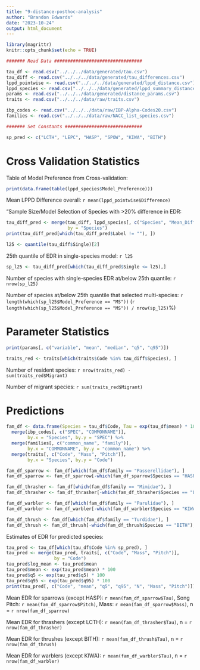 ```yaml
---
title: "9-distance-posthoc-analysis"
author: "Brandon Edwards"
date: "2023-10-24"
output: html_document
---
```


```r
library(magrittr)
knitr::opts_chunk$set(echo = TRUE)
```
```r
####### Read Data #################################

tau_df <- read.csv("../../../data/generated/tau.csv")
tau_diff <- read.csv("../../../data/generated/tau_differences.csv")
lppd_pointwise <- read.csv("../../../data/generated/lppd_distance.csv")
lppd_species <- read.csv("../../../data/generated/lppd_summary_distance.csv")
params <- read.csv("../../../data/generated/distance_params.csv")
traits <- read.csv("../../../data/raw/traits.csv")

ibp_codes <- read.csv("../../../data/raw/IBP-Alpha-Codes20.csv")
families <- read.csv("../../../data/raw/NACC_list_species.csv")

####### Set Constants #############################

sp_pred <- c("LCTH", "LEPC", "HASP", "SPOW", "KIWA", "BITH")
```

# Cross Validation Statistics

Table of Model Preference from Cross-validation:
```r
print(data.frame(table(lppd_species$Model_Preference)))
```

Mean LPPD Difference overall: `r mean(lppd_pointwise$Difference)`

"Sample Size/Model Selection of Species with >20% difference in EDR:
```r
tau_diff_pred <- merge(tau_diff, lppd_species[, c("Species", "Mean_Difference", "Model_Preference")],
                       by = "Species")
print(tau_diff_pred[which(tau_diff_pred$Label != ""), ])
```

```r
l25 <- quantile(tau_diff$Single)[2]
```
25th quantile of EDR in single-species model: `r l25`
```r
sp_l25 <- tau_diff_pred[which(tau_diff_pred$Single <= l25),]
```

Number of species with single-species EDR at/below 25th quantile: `r nrow(sp_l25)`

Number of species at/below 25th quantile that selected multi-species: `r length(which(sp_l25$Model_Preference == "MS"))` (`r length(which(sp_l25$Model_Preference == "MS")) / nrow(sp_l25)`%)

# Parameter Statistics
```r
print(params[, c("variable", "mean", "median", "q5", "q95")])
```

```r
traits_red <- traits[which(traits$Code %in% tau_diff$Species), ]
```

Number of resident species: `r nrow(traits_red) - sum(traits_red$Migrant)`

Number of migrant species: `r sum(traits_red$Migrant)`

# Predictions
```r
fam_df <- data.frame(Species = tau_df$Code, Tau = exp(tau_df$mean) * 100) %>%
  merge(ibp_codes[, c("SPEC", "COMMONNAME")],
        by.x = "Species", by.y = "SPEC") %>%
  merge(families[, c("common_name", "family")],
        by.x = "COMMONNAME", by.y = "common_name") %>%
  merge(traits[, c("Code", "Mass", "Pitch")],
        by.x = "Species", by.y = "Code")

fam_df_sparrow <- fam_df[which(fam_df$family == "Passerellidae"), ]
fam_df_sparrow <- fam_df_sparrow[-which(fam_df_sparrow$Species == "HASP"), ]

fam_df_thrasher <- fam_df[which(fam_df$family == "Mimidae"), ]
fam_df_thrasher <- fam_df_thrasher[-which(fam_df_thrasher$Species == "LCTH"), ]

fam_df_warbler <- fam_df[which(fam_df$family == "Parulidae"), ]
fam_df_warbler <- fam_df_warbler[-which(fam_df_warbler$Species == "KIWA"), ]

fam_df_thrush <- fam_df[which(fam_df$family == "Turdidae"), ]
fam_df_thrush <- fam_df_thrush[-which(fam_df_thrush$Species == "BITH"), ]
```

Estimates of EDR for predicted species:
```r
tau_pred <- tau_df[which(tau_df$Code %in% sp_pred), ]
tau_pred <- merge(tau_pred, traits[, c("Code", "Mass", "Pitch")],
                  by = "Code")
tau_pred$log_mean <- tau_pred$mean
tau_pred$mean <- exp(tau_pred$mean) * 100
tau_pred$q5 <- exp(tau_pred$q5) * 100
tau_pred$q95 <- exp(tau_pred$q95) * 100
print(tau_pred[, c("Code", "mean", "q5", "q95", "N", "Mass", "Pitch")])
```

Mean EDR for sparrows (except HASP): `r mean(fam_df_sparrow$Tau)`, 
Song Pitch: `r mean(fam_df_sparrow$Pitch)`, 
Mass: `r mean(fam_df_sparrow$Mass)`, 
n = `r nrow(fam_df_sparrow)`

Mean EDR for thrashers (except LCTH): `r mean(fam_df_thrasher$Tau)`, n = `r nrow(fam_df_thrasher)`

Mean EDR for thrushes (except BITH): `r mean(fam_df_thrush$Tau)`, n = `r nrow(fam_df_thrush)`

Mean EDR for warblers (except KIWA): `r mean(fam_df_warbler$Tau)`, n = `r nrow(fam_df_warbler)`